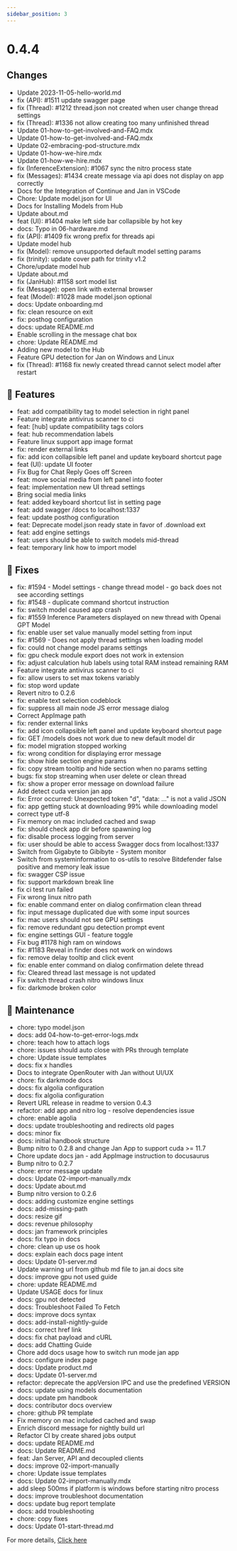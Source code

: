 ```yaml
---
sidebar_position: 3
---
```


# 0.4.4

## Changes

 - Update 2023-11-05-hello-world.md
 - fix (API): #1511 update swagger page
 - fix (Thread): #1212 thread.json not created when user change thread settings
 - fix (Thread): #1336 not allow creating too many unfinished thread
 - Update 01-how-to-get-involved-and-FAQ.mdx
 - Update 01-how-to-get-involved-and-FAQ.mdx
 - Update 02-embracing-pod-structure.mdx
 - Update 01-how-we-hire.mdx
 - Update 01-how-we-hire.mdx
 - fix (InferenceExtension): #1067 sync the nitro process state
 - fix (Messages): #1434 create message via api does not display on app correctly
 - Docs for the Integration of Continue and Jan in VSCode
 - Chore: Update model.json for UI
 - Docs for Installing Models from Hub
 - Update about.md
 - feat (UI): #1404 make left side bar collapsible by hot key
 - docs: Typo in 06-hardware.md
 - fix (API): #1409 fix wrong prefix for threads api
 - Update model hub
 - fix (Model): remove unsupported default model setting params
 - fix (trinity): update cover path for trinity v1.2
 - Chore/update model hub
 - Update about.md
 - fix (JanHub): #1158 sort model list
 - fix (Message): open link with external browser
 - feat (Model): #1028 made model.json optional
 - docs: Update onboarding.md
 - fix: clean resource on exit
 - fix: posthog configuration
 - docs: update README.md
 - Enable scrolling in the message chat box
 - chore: Update README.md
 - Adding new model to the Hub
 - Feature GPU detection for Jan on Windows and Linux
 - fix (Thread): #1168 fix newly created thread cannot select model after restart

## 🚀 Features

 - feat: add compatibility tag to model selection in right panel
 - Feature integrate antivirus scanner to ci
 - feat: [hub] update compatibility tags colors
 - feat: hub recommendation labels
 - Feature linux support app image format
 - fix: render external links
 - fix: add icon collapsible left panel and update keyboard shortcut page
 - feat (UI): update UI footer
 - Fix Bug for Chat Reply Goes off Screen
 - feat: move social media from left panel into footer
 - feat: implementation new UI thread settings
 - Bring social media links
 - feat: added keyboard shortcut list in setting page
 - feat: add swagger /docs to localhost:1337
 - feat: update posthog configuration
 - feat: Deprecate model.json ready state in favor of .download ext
 - feat: add engine settings
 - feat: users should be able to switch models mid-thread
 - feat: temporary link how to import model

## 🐛 Fixes

 - fix: #1594 - Model settings - change thread model - go back does not see according settings
 - fix: #1548 - duplicate command shortcut instruction
 - fix: switch model caused app crash
 - fix: #1559 Inference Parameters displayed on new thread with Openai GPT Model
 - fix: enable user set value manually model setting from input
 - fix: #1569 - Does not apply thread settings when loading model
 - fix: could not change model params settings
 - fix: gpu check module export does not work in extension
 - fix: adjust calculation hub labels using total RAM instead remaining RAM
 - Feature integrate antivirus scanner to ci
 - fix: allow users to set max tokens variably
 - fix: stop word update
 - Revert nitro to 0.2.6
 - fix: enable text selection codeblock
 - fix: suppress all main node JS error message dialog
 - Correct AppImage path
 - fix: render external links
 - fix: add icon collapsible left panel and update keyboard shortcut page
 - fix: GET /models does not work due to new default model dir
 - fix: model migration stopped working
 - fix: wrong condition for displaying error message
 - fix: show hide section engine params
 - fix: copy stream tooltip and hide section when no params setting
 - bugs: fix stop streaming when user delete or clean thread
 - fix: show a proper error message on download failure
 - Add detect cuda version jan app
 - fix: Error occurred: Unexpected token "d", "data: ..." is not a valid JSON
 - fix: app getting stuck at downloading 99% while downloading model
 - correct type utf-8
 - Fix memory on mac included cached and swap
 - fix: should check app dir before spawning log
 - fix: disable process logging from server
 - fix: user should be able to access Swagger docs from localhost:1337
 - Switch from Gigabyte to Gibibyte - System monitor
 - Switch from systeminformation to os-utils to resolve Bitdefender false positive and memory leak issue
 - fix: swagger CSP issue
 - fix: support markdown break line
 - fix ci test run failed
 - Fix wrong linux nitro path
 - fix: enable command enter on dialog confirmation clean thread
 - fix: input message duplicated due with some input sources
 - fix: mac users should not see GPU settings
 - fix: remove redundant gpu detection prompt event
 - fix: engine settings GUI - feature toggle
 - Fix bug #1178 high ram on windows
 - fix: #1183 Reveal in finder does not work on windows
 - fix: remove delay tooltip and click event
 - fix: enable enter command on dialog confirmation delete thread
 - fix: Cleared thread last message is not updated
 - Fix switch thread crash nitro windows linux
 - fix: darkmode broken color

## 🧰 Maintenance

 - chore: typo model.json
 - docs: add 04-how-to-get-error-logs.mdx
 - chore: teach how to attach logs
 - chore: issues should auto close with PRs through template
 - chore: Update issue templates
 - docs: fix x handles
 - Docs to integrate OpenRouter with Jan without UI/UX
 - chore: fix darkmode docs
 - docs: fix algolia configuration
 - docs: fix algolia configuration
 - Revert URL release in readme to version 0.4.3
 - refactor: add app and nitro log - resolve dependencies issue
 - chore: enable agolia
 - docs: update troubleshooting and redirects old pages
 - docs: minor fix
 - docs: initial handbook structure
 - Bump nitro to 0.2.8 and change Jan App to support cuda >= 11.7
 - Chore update docs jan - add AppImage instruction to docusaurus
 - Bump nitro to 0.2.7
 - chore: error message update
 - docs: Update 02-import-manually.mdx
 - docs: Update about.md
 - Bump nitro version to 0.2.6
 - docs: adding customize engine settings
 - docs: add-missing-path
 - docs: resize gif
 - docs: revenue philosophy
 - docs: jan framework principles
 - docs: fix typo in docs
 - chore: clean up use os hook
 - docs: explain each docs page intent
 - docs: Update 01-server.md
 - Update warning url from github md file to jan.ai docs site
 - docs: improve gpu not used guide
 - chore: update README.md
 - Update USAGE docs for linux
 - docs: gpu not detected
 - docs: Troubleshoot Failed To Fetch
 - docs: improve docs syntax
 - docs: add-install-nightly-guide
 - docs: correct href link
 - docs: fix chat payload and cURL
 - docs: add Chatting Guide
 - Chore add docs usage how to switch run mode jan app
 - docs: configure index page
 - docs: Update product.md
 - docs: Update 01-server.md
 - refactor: deprecate the appVersion IPC and use the predefined VERSION
 - docs: update using models documentation
 - docs: update pm handbook
 - docs: contributor docs overview
 - chore: github PR template
 - Fix memory on mac included cached and swap
 - Enrich discord message for nightly build url
 - Refactor CI by create shared jobs output
 - docs: update README.md
 - docs: Update README.md
 - feat: Jan Server, API and decoupled clients
 - docs: improve 02-import-manually
 - chore: Update issue templates
 - docs: Update 02-import-manually.mdx
 - add sleep 500ms if platform is windows before starting nitro process
 - docs: improve troubleshoot documentation
 - docs: update bug report template
 - docs: add troubleshooting
 - chore: copy fixes
 - docs: Update 01-start-thread.md

For more details, [Click here](https://github.com/janhq/jan/releases/tag/v0.4.4)